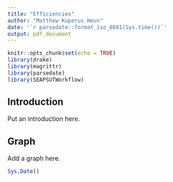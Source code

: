 ```yaml
---
title: "Efficiencies"
author: "Matthew Kuperus Heun"
date: '`r parsedate::format_iso_8601(Sys.time())`'
output: pdf_document
---
```


```r
knitr::opts_chunk$set(echo = TRUE)
library(drake)
library(magrittr)
library(parsedate)
library(SEAPSUTWorkflow)
```

## Introduction

Put an introduction here.


## Graph

Add a graph here.

```r
Sys.Date()
```
